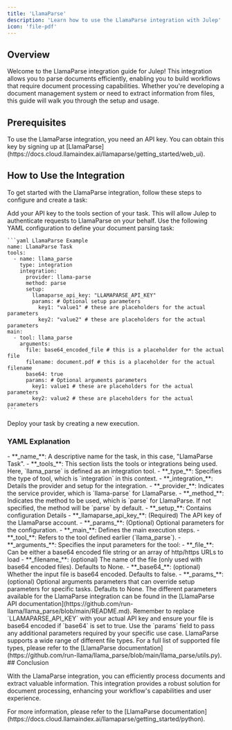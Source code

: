 ```yaml
---
title: 'LlamaParse'
description: 'Learn how to use the LlamaParse integration with Julep'
icon: 'file-pdf'
---
```


## Overview

Welcome to the LlamaParse integration guide for Julep! This integration allows you to parse documents efficiently, enabling you to build workflows that require document processing capabilities. Whether you're developing a document management system or need to extract information from files, this guide will walk you through the setup and usage.

## Prerequisites

<Info type="info" title="API Key Required">
  To use the LlamaParse integration, you need an API key. You can obtain this key by signing up at [LlamaParse](https://docs.cloud.llamaindex.ai/llamaparse/getting_started/web_ui).
</Info>

## How to Use the Integration

To get started with the LlamaParse integration, follow these steps to configure and create a task:

<Steps>
  <Step title="Configure Your API Key">
    Add your API key to the tools section of your task. This will allow Julep to authenticate requests to LlamaParse on your behalf.
  </Step>
  <Step title="Create Task Definition">
    Use the following YAML configuration to define your document parsing task:

    ```yaml LlamaParse Example
    name: LlamaParse Task
    tools:
      - name: llama_parse
        type: integration
        integration:
          provider: llama-parse
          method: parse
          setup:
            llamaparse_api_key: "LLAMAPARSE_API_KEY"
            params: # Optional setup parameters
              key1: "value1" # these are placeholders for the actual parameters
              key2: "value2" # these are placeholders for the actual parameters
    main:
      - tool: llama_parse
        arguments:
          file: base64_encoded_file # this is a placeholder for the actual file
          filename: document.pdf # this is a placeholder for the actual filename
          base64: true
          params: # Optional arguments parameters
            key1: value1 # these are placeholders for the actual parameters
            key2: value2 # these are placeholders for the actual parameters
    ```
  </Step>
  <Step title="Run Task">
    Deploy your task by creating a new execution.
  </Step>
</Steps>

### YAML Explanation

<AccordionGroup>
  <Accordion title="Basic Configuration">
    - **_name_**: A descriptive name for the task, in this case, "LlamaParse Task".
    - **_tools_**: This section lists the tools or integrations being used. Here, `llama_parse` is defined as an integration tool.
  </Accordion>

  <Accordion title="Tool Configuration">
    - **_type_**: Specifies the type of tool, which is `integration` in this context.
    - **_integration_**: Details the provider and setup for the integration.
      - **_provider_**: Indicates the service provider, which is `llama-parse` for LlamaParse.
      - **_method_**: Indicates the method to be used, which is `parse` for LlamaParse. If not specified, the method will be `parse` by default.
      - **_setup_**: Contains configuration Details
          - **_llamaparse_api_key_**: (Required) The API key of the LlamaParse account.
          - **_params_**: (Optional) Optional parameters for the configuration.
  </Accordion>

  <Accordion title="Execution Configuration">
    - **_main_**: Defines the main execution steps.
      - **_tool_**: Refers to the tool defined earlier (`llama_parse`).
      - **_arguments_**: Specifies the input parameters for the tool:
        - **_file_**: Can be either a base64 encoded file string or an array of http/https URLs to load
        - **_filename_**: (optional) The name of the file (only used with base64 encoded files). Defaults to None.
        - **_base64_**: (optional) Whether the input file is base64 encoded. Defaults to false.
        - **_params_**: (optional) Optional arguments parameters that can override setup parameters for specific tasks. Defaults to None.
  </Accordion>
</AccordionGroup>

<Callout type="info" title="Additional Parameters">
  The different parameters available for the LlamaParse integration can be found in the [LlamaParse API documentation](https://github.com/run-llama/llama_parse/blob/main/README.md).
</Callout>

<Note>
  Remember to replace `LLAMAPARSE_API_KEY` with your actual API key and ensure your file is base64 encoded if `base64` is set to true. Use the `params` field to pass any additional parameters required by your specific use case.
</Note>
<Note>
  LlamaParse supports a wide range of different file types. For a full list of supported file types, please refer to the [LlamaParse documentation](https://github.com/run-llama/llama_parse/blob/main/llama_parse/utils.py).
</Note>
## Conclusion

With the LlamaParse integration, you can efficiently process documents and extract valuable information. 
This integration provides a robust solution for document processing, enhancing your workflow's capabilities and user experience.

<Tip>
  For more information, please refer to the [LlamaParse documentation](https://docs.cloud.llamaindex.ai/llamaparse/getting_started/python).
</Tip> 